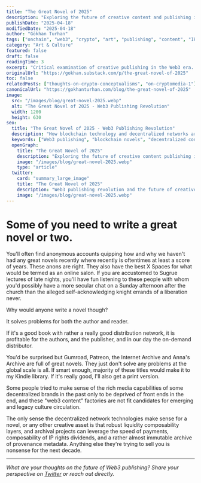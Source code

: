 ```yaml
---
title: "The Great Novel of 2025"
description: "Exploring the future of creative content and publishing in Web3 ecosystems. Analysis of decentralized networks, intellectual property rights, and blockchain technology's impact on novel writing and content distribution."
publishDate: "2025-04-18"
modifiedDate: "2025-04-18"
author: "Gökhan Turhan"
tags: ["onchain", "web3", "crypto", "art", "publishing", "content", "IP", "blockchain"]
category: "Art & Culture"
featured: false
draft: false
readingTime: 3
excerpt: "Critical examination of creative publishing in the Web3 era. Discussing how blockchain technology, decentralized networks, and cryptocurrency can revolutionize novel writing, IP rights, and content distribution for authors and readers."
originalUrl: "https://gokhan.substack.com/p/the-great-novel-of-2025"
toc: false
relatedPosts: ["thoughts-on-crypto-conceptualisms", "on-cryptomedia-1"]
canonicalUrl: "https://gokhanturhan.com/blog/the-great-novel-of-2025"
image:
  src: "/images/blog/great-novel-2025.webp"
  alt: "The Great Novel of 2025 - Web3 Publishing Revolution"
  width: 1200
  height: 630
seo:
  title: "The Great Novel of 2025 - Web3 Publishing Revolution"
  description: "How blockchain technology and decentralized networks are revolutionizing novel writing, IP rights, and content distribution in the Web3 era."
  keywords: ["Web3 publishing", "blockchain novels", "decentralized content", "IP rights", "crypto art", "digital publishing", "content distribution"]
  openGraph:
    title: "The Great Novel of 2025"
    description: "Exploring the future of creative content publishing in Web3"
    image: "/images/blog/great-novel-2025.webp"
    type: "article"
  twitter:
    card: "summary_large_image"
    title: "The Great Novel of 2025"
    description: "Web3 publishing revolution and the future of creative content"
    image: "/images/blog/great-novel-2025.webp"
---
```



# Some of you need to write a great novel or two.

You'll often find anonymous accounts quipping how and why we haven't had any great novels recently where recently is oftentimes at least a score of years. These anons are right. They also have the best X Spaces for what would be termed as an online salon. If you are accustomed to Sugrue lectures of late nights, you'll have fun listening to these people with whom you'd possibly have a more secular chat on a Sunday afternoon after the church than the alleged self-acknowledging knight errands of a liberation never.

<OptimizedImage 
  src="/images/blog/aristotle-content-coin-comic.jpg" 
  alt="Aristotle commenting on content coins and virtue" 
  className="w-full rounded-lg shadow-lg my-8"
/>

Why would anyone write a novel though?

It solves problems for both the author and reader.

If it's a good book with rather a really good distribution network, it is profitable for the authors, and the publisher, and in our day the on-demand distributor.

You'd be surprised but Gumroad, Patreon, the Internet Archive and Anna's Archive are full of great novels. They just don't solve any problems at the global scale is all. If smart enough, majority of these titles would make it to my Kindle library. If it's really good, I'll also get a print version.

Some people tried to make sense of the rich media capabilities of some decentralized brands in the past only to be deprived of front ends in the end, and these "web3 content" factories are not fit candidates for emerging and legacy culture circulation.

The only sense the decentralized network technologies make sense for a novel, or any other creative asset is that robust liquidity composability layers, and archival projects can leverage the speed of payments, composability of IP rights dividends, and a rather almost immutable archive of provenance metadata. Anything else they're trying to sell you is nonsense for the next decade.

<OptimizedImage 
  src="/images/blog/content-coin-snake-oil-scientist.jpg" 
  alt="Snake oil salesman selling content coin elixir to a scientist" 
  className="w-full rounded-lg shadow-lg my-8"
/>

---

*What are your thoughts on the future of Web3 publishing? Share your perspective on [Twitter](https://twitter.com/0xgokhan) or reach out directly.*
